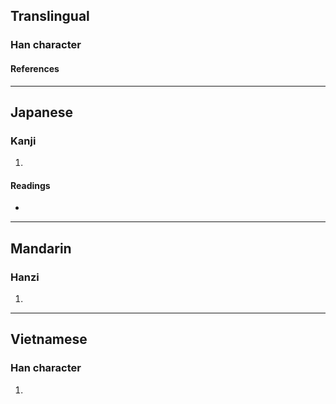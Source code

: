 {{also|瓷}}
{{character info}}
==Translingual==

===Han character===
{{Han char|rn=98|rad=瓦|as=09|sn=14|four=80717|canj=TVIN|ids=⿱兹瓦(GTK),⿱茲瓦(J)}}

====References====
{{Han ref|kx=0751.111|dkj=21574|hdz=21429.030|uh=7506}}

----

==Japanese==

===Kanji===
{{ja-kanji|grade=|rs=瓦09}}

# {{rfdef|ja|sort=瓦09}}

====Readings====
* {{ja-readings|on=[[し]] (shi), [[じ]] (ji)|kun=[[かめ]] (kame)|nanori=}}

----

==Mandarin==

===Hanzi===
{{cmn-hanzi|pin=[[cí]] ([[ci2]]), [[ǒu]] ([[ou3]])|wg=tz'u<sup>2</sup>, ou<sup>3</sup>}}

# {{rfdef|cmn|sort=瓦09}}

----

==Vietnamese==

===Han character===
{{vi-readings|reading=từ|rs=瓦09}}

# {{rfdef|vi|sort=瓦09}}